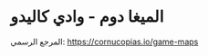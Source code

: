 # الميغا دوم - وادي كاليدو
المرجع الرسمي: <a href="https://cornucopias.io/game-maps" target="_blank" rel="noopener">https://cornucopias.io/game-maps</a>
